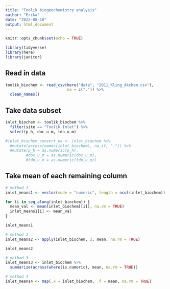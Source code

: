 ```yaml
---
title: "Toolik biogeochemistry analysis"
author: "Erika"
date: "2022-08-10"
output: html_document
---
```


```r
knitr::opts_chunk$set(echo = TRUE)

library(tidyverse)
library(here)
library(janitor)
```

## Read in data
```r
toolik_biochem <- read_csv(here("data", "2011_Kling_Akchem.csv"),
                           na = c(".")) %>%
  clean_names()
```

## Take data subset
```r
inlet_biochem <- toolik_biochem %>%
  filter(site == "Toolik Inlet") %>%
  select(p_h, doc_u_m, tdn_u_m)

#inlet_biochem_convert_na <- inlet_biochem %>%
  #mutate(across(names(inlet_biochem), na_if, ".")) %>%
  #mutate(p_h = as.numeric(p_h),
         #doc_u_m = as.numeric(doc_u_m),
         #tdn_u_m = as.numeric(tdn_u_m))
```

## Take mean of each remaining column
```r
# method 1
inlet_means1 <- vector(mode = "numeric", length = ncol(inlet_biochem))

for (i in seq_along(inlet_biochem)) {
  mean_val <- mean(inlet_biochem[[i]], na.rm = TRUE)
  inlet_means1[i] <- mean_val
}

inlet_means1

# method 2
inlet_means2 <- apply(inlet_biochem, 2, mean, na.rm = TRUE)

inlet_means2

# method 3
inlet_means3 <- inlet_biochem %>%
  summarize(across(where(is.numeric), mean, na.rm = TRUE))

# method 4
inlet_means4 <- map(.x = inlet_biochem, .f = mean, na.rm = TRUE)
```


